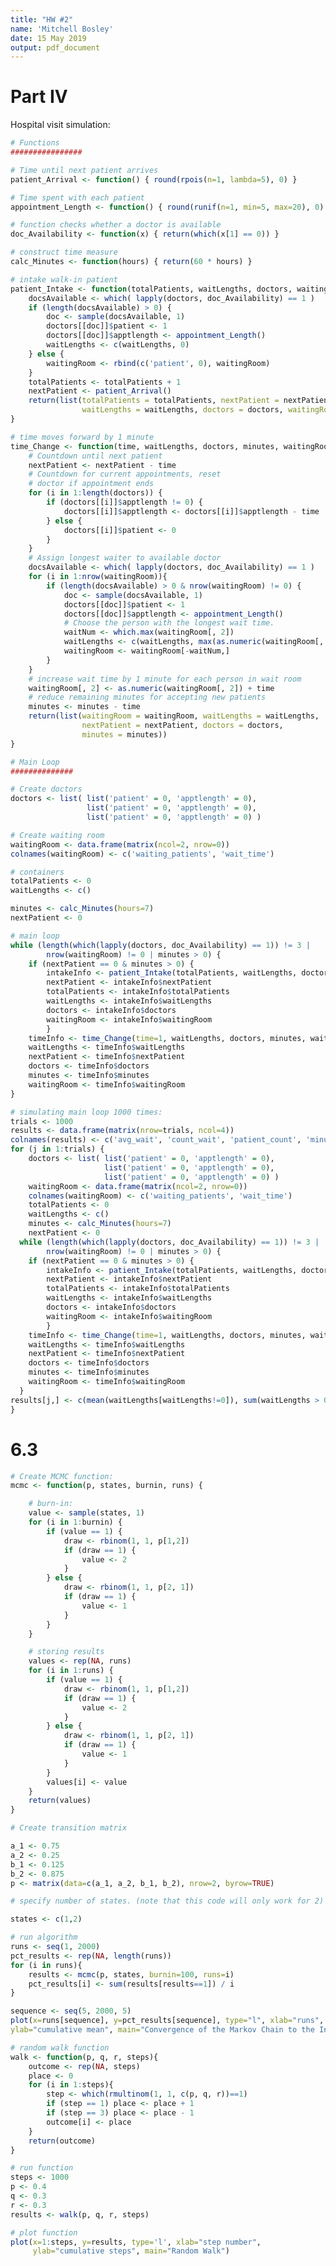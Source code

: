```yaml
---
title: "HW #2"
name: 'Mitchell Bosley'
date: 15 May 2019
output: pdf_document
---
```


# Part IV

Hospital visit simulation:

```r

# Functions
################

# Time until next patient arrives
patient_Arrival <- function() { round(rpois(n=1, lambda=5), 0) }

# Time spent with each patient
appointment_Length <- function() { round(runif(n=1, min=5, max=20), 0) }

# function checks whether a doctor is available
doc_Availability <- function(x) { return(which(x[1] == 0)) }

# construct time measure
calc_Minutes <- function(hours) { return(60 * hours) }

# intake walk-in patient
patient_Intake <- function(totalPatients, waitLengths, doctors, waitingRoom) {
    docsAvailable <- which( lapply(doctors, doc_Availability) == 1 )
    if (length(docsAvailable) > 0) {
        doc <- sample(docsAvailable, 1)
        doctors[[doc]]$patient <- 1
        doctors[[doc]]$apptlength <- appointment_Length()
        waitLengths <- c(waitLengths, 0)
    } else {
        waitingRoom <- rbind(c('patient', 0), waitingRoom)
    }
    totalPatients <- totalPatients + 1
    nextPatient <- patient_Arrival()
    return(list(totalPatients = totalPatients, nextPatient = nextPatient,
                waitLengths = waitLengths, doctors = doctors, waitingRoom = waitingRoom))
}

# time moves forward by 1 minute
time_Change <- function(time, waitLengths, doctors, minutes, waitingRoom) {
    # Countdown until next patient
    nextPatient <- nextPatient - time
    # Countdown for current appointments, reset
    # doctor if appointment ends
    for (i in 1:length(doctors)) {
        if (doctors[[i]]$apptlength != 0) {
            doctors[[i]]$apptlength <- doctors[[i]]$apptlength - time
        } else {
            doctors[[i]]$patient <- 0
        }
    }
    # Assign longest waiter to available doctor
    docsAvailable <- which( lapply(doctors, doc_Availability) == 1 )
    for (i in 1:nrow(waitingRoom)){
        if (length(docsAvailable) > 0 & nrow(waitingRoom) != 0) {
            doc <- sample(docsAvailable, 1)
            doctors[[doc]]$patient <- 1
            doctors[[doc]]$apptlength <- appointment_Length()
            # Choose the person with the longest wait time.
            waitNum <- which.max(waitingRoom[, 2])
            waitLengths <- c(waitLengths, max(as.numeric(waitingRoom[, 2])))
            waitingRoom <- waitingRoom[-waitNum,]
        }
    }
    # increase wait time by 1 minute for each person in wait room
    waitingRoom[, 2] <- as.numeric(waitingRoom[, 2]) + time
    # reduce remaining minutes for accepting new patients
    minutes <- minutes - time
    return(list(waitingRoom = waitingRoom, waitLengths = waitLengths,
                nextPatient = nextPatient, doctors = doctors,
                minutes = minutes))
}

# Main Loop
##############

# Create doctors
doctors <- list( list('patient' = 0, 'apptlength' = 0),
                 list('patient' = 0, 'apptlength' = 0),
                 list('patient' = 0, 'apptlength' = 0) )

# Create waiting room
waitingRoom <- data.frame(matrix(ncol=2, nrow=0))
colnames(waitingRoom) <- c('waiting_patients', 'wait_time')

# containers
totalPatients <- 0
waitLengths <- c()

minutes <- calc_Minutes(hours=7)
nextPatient <- 0

# main loop
while (length(which(lapply(doctors, doc_Availability) == 1)) != 3 |
        nrow(waitingRoom) != 0 | minutes > 0) {
    if (nextPatient == 0 & minutes > 0) {
        intakeInfo <- patient_Intake(totalPatients, waitLengths, doctors, waitingRoom)
        nextPatient <- intakeInfo$nextPatient
        totalPatients <- intakeInfo$totalPatients
        waitLengths <- intakeInfo$waitLengths
        doctors <- intakeInfo$doctors
        waitingRoom <- intakeInfo$waitingRoom
        }
    timeInfo <- time_Change(time=1, waitLengths, doctors, minutes, waitingRoom)
    waitLengths <- timeInfo$waitLengths
    nextPatient <- timeInfo$nextPatient
    doctors <- timeInfo$doctors
    minutes <- timeInfo$minutes
    waitingRoom <- timeInfo$waitingRoom
}

# simulating main loop 1000 times:
trials <- 1000
results <- data.frame(matrix(nrow=trials, ncol=4))
colnames(results) <- c('avg_wait', 'count_wait', 'patient_count', 'minutes_past')
for (j in 1:trials) {
    doctors <- list( list('patient' = 0, 'apptlength' = 0),
                     list('patient' = 0, 'apptlength' = 0),
                     list('patient' = 0, 'apptlength' = 0) )
    waitingRoom <- data.frame(matrix(ncol=2, nrow=0))
    colnames(waitingRoom) <- c('waiting_patients', 'wait_time')
    totalPatients <- 0
    waitLengths <- c()
    minutes <- calc_Minutes(hours=7)
    nextPatient <- 0
  while (length(which(lapply(doctors, doc_Availability) == 1)) != 3 |
        nrow(waitingRoom) != 0 | minutes > 0) {
    if (nextPatient == 0 & minutes > 0) {
        intakeInfo <- patient_Intake(totalPatients, waitLengths, doctors, waitingRoom)
        nextPatient <- intakeInfo$nextPatient
        totalPatients <- intakeInfo$totalPatients
        waitLengths <- intakeInfo$waitLengths
        doctors <- intakeInfo$doctors
        waitingRoom <- intakeInfo$waitingRoom
        }
    timeInfo <- time_Change(time=1, waitLengths, doctors, minutes, waitingRoom)
    waitLengths <- timeInfo$waitLengths
    nextPatient <- timeInfo$nextPatient
    doctors <- timeInfo$doctors
    minutes <- timeInfo$minutes
    waitingRoom <- timeInfo$waitingRoom
  }
results[j,] <- c(mean(waitLengths[waitLengths!=0]), sum(waitLengths > 0), totalPatients, abs(minutes))
}
```

# 6.3
```r
# Create MCMC function:
mcmc <- function(p, states, burnin, runs) {

    # burn-in:
    value <- sample(states, 1)
    for (i in 1:burnin) {
        if (value == 1) {
            draw <- rbinom(1, 1, p[1,2])
            if (draw == 1) {
                value <- 2 
            } 
        } else {
            draw <- rbinom(1, 1, p[2, 1])
            if (draw == 1) {
                value <- 1
            }
        }
    }

    # storing results
    values <- rep(NA, runs)
    for (i in 1:runs) {
        if (value == 1) {
            draw <- rbinom(1, 1, p[1,2])
            if (draw == 1) {
                value <- 2 
            }
        } else {
            draw <- rbinom(1, 1, p[2, 1])
            if (draw == 1) {
                value <- 1
            }
        }
        values[i] <- value
    }
    return(values)
}

# Create transition matrix

a_1 <- 0.75
a_2 <- 0.25
b_1 <- 0.125
b_2 <- 0.875
p <- matrix(data=c(a_1, a_2, b_1, b_2), nrow=2, byrow=TRUE)

# specify number of states. (note that this code will only work for 2)

states <- c(1,2)

# run algorithm 
runs <- seq(1, 2000)
pct_results <- rep(NA, length(runs))
for (i in runs){
    results <- mcmc(p, states, burnin=100, runs=i)
    pct_results[i] <- sum(results[results==1]) / i 
}

sequence <- seq(5, 2000, 5) 
plot(x=runs[sequence], y=pct_results[sequence], type="l", xlab="runs",
ylab="cumulative mean", main="Convergence of the Markov Chain to the Invariant Distribution")
```

```r
# random walk function
walk <- function(p, q, r, steps){
    outcome <- rep(NA, steps)
    place <- 0
    for (i in 1:steps){
        step <- which(rmultinom(1, 1, c(p, q, r))==1)
        if (step == 1) place <- place + 1
        if (step == 3) place <- place - 1
        outcome[i] <- place
    }
    return(outcome)
}

# run function
steps <- 1000
p <- 0.4
q <- 0.3
r <- 0.3
results <- walk(p, q, r, steps)

# plot function
plot(x=1:steps, y=results, type='l', xlab="step number",
     ylab="cumulative steps", main="Random Walk")

```
